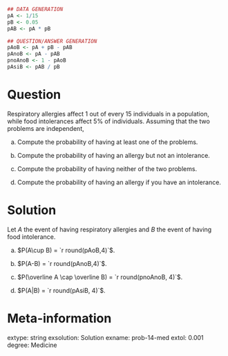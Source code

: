 
```r
## DATA GENERATION
pA <- 1/15
pB <- 0.05
pAB <- pA * pB 

## QUESTION/ANSWER GENERATION
pAoB <- pA + pB - pAB 
pAnoB <- pA - pAB
pnoAnoB <- 1 - pAoB
pAsiB <- pAB / pB
```

Question
========
Respiratory allergies affect 1 out of every 15 individuals in a population, while food intolerances affect 5% of individuals. Assuming that the two problems are independent, 

a. Compute the probability of having at least one of the problems.

a. Compute the probability of having an allergy but not an intolerance.

a. Compute the probability of having neither of the two problems.

a. Compute the probability of having an allergy if you have an intolerance.

Solution
========

Let $A$ the event of having respiratory allergies and $B$ the event of having food intolerance.

a. $P(A\cup B) = `r round(pAoB,4)`$.

a. $P(A-B) = `r round(pAnoB,4)`$.

a. $P(\overline A  \cap \overline B) = `r round(pnoAnoB, 4)`$.

a. $P(A|B) = `r round(pAsiB, 4)`$.

Meta-information 
================
extype: string
exsolution: Solution
exname: prob-14-med
extol: 0.001
degree: Medicine
 
